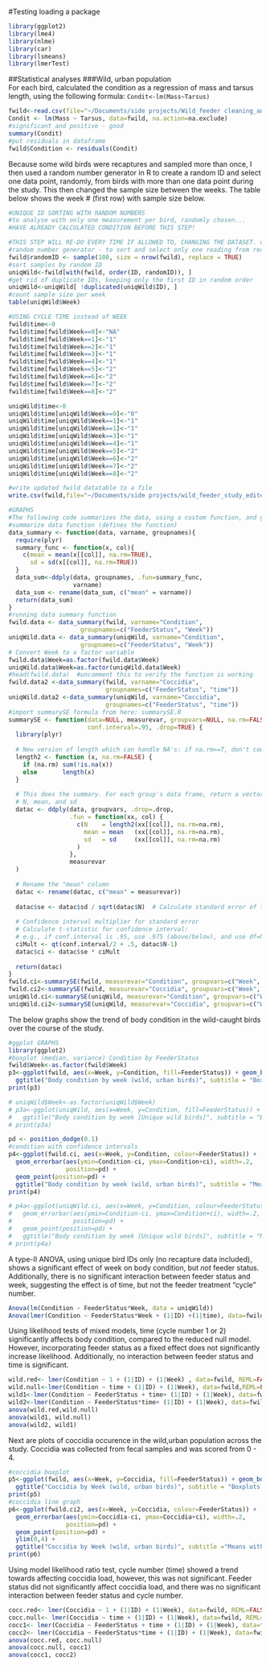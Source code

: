 
#Testing loading a package
```r
library(ggplot2)
library(lme4)
library(nlme)
library(car)
library(lsmeans)
library(lmerTest)
```
##Statistical analyses
###Wild, urban population  
For each bird, calculated the condition as a regression of mass and tarsus length, using the following formula: 
`Condit<-lm(Mass~Tarsus)`
```r
fwild<-read.csv(file="~/Documents/side projects/Wild_feeder cleaning_analysis_corrected.csv")
Condit <- lm(Mass ~ Tarsus, data=fwild, na.action=na.exclude)
#significant and positive - good
summary(Condit)
#put residuals in dataframe
fwild$Condition <- residuals(Condit)
```
Because some wild birds were recaptures and sampled more than once, I then used a random number generator in R to create a random ID and select one data point, randomly, from birds with more than one data point during the study.
This then changed the sample size between the weeks. The table below shows the week # (first row) with sample size below. 
```r
#UNIQUE ID SORTING WITH RANDOM NUMBERS
#to analyse with only one measurement per bird, randomly chosen...
#HAVE ALREADY CALCULATED CONDITION BEFORE THIS STEP!

#THIS STEP WILL RE-DO EVERY TIME IF ALLOWED TO, CHANGING THE DATASET. uniqWild dataset should be made permanent at some point. 
#random number generator - to sort and select only one reading from recapped birds.
fwild$randomID <- sample(100, size = nrow(fwild), replace = TRUE)
#sort samples by random ID
uniqWild<-fwild[with(fwild, order(ID, randomID)), ]
#get rid of duplicate IDs, keeping only the first ID in random order
uniqWild<-uniqWild[ !duplicated(uniqWild$ID), ]
#count sample size per week
table(uniqWild$Week)
```
```r
#USING CYCLE TIME instead of WEEK
fwild$time<-0
fwild$time[fwild$Week==0]<-"NA"
fwild$time[fwild$Week==1]<-"1"
fwild$time[fwild$Week==2]<-"1"
fwild$time[fwild$Week==3]<-"1"
fwild$time[fwild$Week==4]<-"1"
fwild$time[fwild$Week==5]<-"2"
fwild$time[fwild$Week==6]<-"2"
fwild$time[fwild$Week==7]<-"2"
fwild$time[fwild$Week==8]<-"2"

uniqWild$time<-0
uniqWild$time[uniqWild$Week==0]<-"0"
uniqWild$time[uniqWild$Week==1]<-"1"
uniqWild$time[uniqWild$Week==1]<-"1"
uniqWild$time[uniqWild$Week==3]<-"1"
uniqWild$time[uniqWild$Week==4]<-"1"
uniqWild$time[uniqWild$Week==5]<-"2"
uniqWild$time[uniqWild$Week==6]<-"2"
uniqWild$time[uniqWild$Week==7]<-"2"
uniqWild$time[uniqWild$Week==8]<-"2"

#write updated fwild datatable to a file
write.csv(fwild,file="~/Documents/side projects/wild_feeder_study_edited.csv")
```
```r
#GRAPHS
#The following code summarizes the data, using a custom function, and generates the values needed for confidence intervals, standard errors, etc. used in graph functions. 
#summarize data function (defines the function)
data_summary <- function(data, varname, groupnames){
  require(plyr)
  summary_func <- function(x, col){
    c(mean = mean(x[[col]], na.rm=TRUE),
      sd = sd(x[[col]], na.rm=TRUE))
  }
  data_sum<-ddply(data, groupnames, .fun=summary_func,
                  varname)
  data_sum <- rename(data_sum, c("mean" = varname))
  return(data_sum)
}
#running data summary function
fwild.data <- data_summary(fwild, varname="Condition", 
                    groupnames=c("FeederStatus", "Week"))
uniqWild.data <- data_summary(uniqWild, varname="Condition", 
                    groupnames=c("FeederStatus", "Week"))
# Convert Week to a factor variable
fwild.data$Week=as.factor(fwild.data$Week)
uniqWild.data$Week=as.factor(uniqWild.data$Week)
#head(fwild.data)  #uncomment this to verify the function is working
fwild.data2 <-data_summary(fwild, varname="Coccidia",
                           groupnames=c("FeederStatus", "time"))
uniqWild.data2 <-data_summary(uniqWild, varname="Coccidia",
                           groupnames=c("FeederStatus", "time"))
#import summarySE formula from here: summarySE.R
summarySE <- function(data=NULL, measurevar, groupvars=NULL, na.rm=FALSE,
                      conf.interval=.95, .drop=TRUE) {
  library(plyr)
  
  # New version of length which can handle NA's: if na.rm==T, don't count them
  length2 <- function (x, na.rm=FALSE) {
    if (na.rm) sum(!is.na(x))
    else       length(x)
  }
  
  # This does the summary. For each group's data frame, return a vector with
  # N, mean, and sd
  datac <- ddply(data, groupvars, .drop=.drop,
                 .fun = function(xx, col) {
                   c(N    = length2(xx[[col]], na.rm=na.rm),
                     mean = mean   (xx[[col]], na.rm=na.rm),
                     sd   = sd     (xx[[col]], na.rm=na.rm)
                   )
                 },
                 measurevar
  )
  
  # Rename the "mean" column    
  datac <- rename(datac, c("mean" = measurevar))
  
  datac$se <- datac$sd / sqrt(datac$N)  # Calculate standard error of the mean
  
  # Confidence interval multiplier for standard error
  # Calculate t-statistic for confidence interval: 
  # e.g., if conf.interval is .95, use .975 (above/below), and use df=N-1
  ciMult <- qt(conf.interval/2 + .5, datac$N-1)
  datac$ci <- datac$se * ciMult
  
  return(datac)
}
fwild.ci<-summarySE(fwild, measurevar="Condition", groupvars=c("Week", "FeederStatus"), na.rm=TRUE) #Condition
fwild.ci2<-summarySE(fwild, measurevar="Coccidia", groupvars=c("Week", "FeederStatus"), na.rm=TRUE) #Coccidians
uniqWild.ci<-summarySE(uniqWild, measurevar="Condition", groupvars=c("Week", "FeederStatus"), na.rm=TRUE) #Condition
uniqWild.ci2<-summarySE(uniqWild, measurevar="Coccidia", groupvars=c("Week", "FeederStatus"), na.rm=TRUE) #Coccidians
```
The below graphs show the trend of body condition in the wild-caught birds over the course of the study. 
```r
#ggplot GRAPHS
library(ggplot2)
#boxplot (median, variance) Condition by FeederStatus
fwild$Week<-as.factor(fwild$Week)
p3<-ggplot(fwild, aes(x=Week, y=Condition, fill=FeederStatus)) + geom_boxplot() +
  ggtitle("Body condition by week (wild, urban birds)", subtitle = "Boxplots: central lines represent median")
print(p3)

# uniqWild$Week<-as.factor(uniqWild$Week)
# p3a<-ggplot(uniqWild, aes(x=Week, y=Condition, fill=FeederStatus)) + geom_boxplot() +
#   ggtitle("Body condition by week [Unique wild birds]", subtitle = "Boxplots: central lines represent median ")
# print(p3a)

pd <- position_dodge(0.1) 
#condition with confidence intervals
p4<-ggplot(fwild.ci, aes(x=Week, y=Condition, colour=FeederStatus)) + 
  geom_errorbar(aes(ymin=Condition-ci, ymax=Condition+ci), width=.2,
                position=pd) +
  geom_point(position=pd) +
  ggtitle("Body condition by week (wild, urban birds)", subtitle = "Means, error bars represent 95% confidence intervals")
print(p4)

# p4a<-ggplot(uniqWild.ci, aes(x=Week, y=Condition, colour=FeederStatus)) + 
#   geom_errorbar(aes(ymin=Condition-ci, ymax=Condition+ci), width=.2,
#                 position=pd) +
#   geom_point(position=pd) +
#   ggtitle("Body condition by week [Unique wild birds]", subtitle = "Means, error bars represent 95% confidence intervals")
# print(p4a)
```
A type-II ANOVA, using unique bird IDs only (no recapture data included), shows a significant effect of week on body condition, but _not_ feeder status. Additionally, there is no significant interaction between feeder status and week, suggesting the effect is of time, but not the feeder treatment "cycle" number. 
```r
Anova(lm(Condition ~ FeederStatus*Week, data = uniqWild))
Anova(lmer(Condition ~ FeederStatus*Week + (1|ID) +(1|time), data=fwild))
```
Using likelihood tests of mixed models, time (cycle number 1 or 2) significantly affects body condition, compared to the reduced null model. However, incorporating feeder status as a fixed effect does not significantly increase likelihood. Additionally, no interaction between feeder status and time is significant. 
```r
wild.red<- lmer(Condition ~ 1 + (1|ID) + (1|Week) , data=fwild, REML=FALSE)
wild.null<-lmer(Condition ~ time + (1|ID) + (1|Week), data=fwild,REML=FALSE)
wild1<-lmer(Condition ~ FeederStatus + time+ (1|ID) + (1|Week), data=fwild,REML=FALSE)
wild2<-lmer(Condition ~ FeederStatus*time+ (1|ID) + (1|Week), data=fwild,REML=FALSE)
anova(wild.red,wild.null)
anova(wild1, wild.null)
anova(wild2, wild1)
```
Next are plots of coccidia occurence in the wild,urban population across the study. 
Coccidia was collected from fecal samples and was scored from 0 - 4. 
```r
#coccidia boxplot
p5<-ggplot(fwild, aes(x=Week, y=Coccidia, fill=FeederStatus)) + geom_boxplot()+
  ggtitle("Coccidia by Week (wild, urban birds)", subtitle = "Boxplots with medians")
print(p5)
#coccidia line graph
p6<-ggplot(fwild.ci2, aes(x=Week, y=Coccidia, colour=FeederStatus)) + 
  geom_errorbar(aes(ymin=Coccidia-ci, ymax=Coccidia+ci), width=.2,
                position=pd) +
  geom_point(position=pd) +
  ylim(0,4) + 
  ggtitle("Coccidia by Week (wild, urban birds)", subtitle ="Means with 95% confidence intervals")
print(p6)
```
Using model likelihood ratio test, cycle number (time) showed a trend towards affecting coccidia load, however, this was not significant. Feeder status did not significantly affect coccidia load, and there was no significant interaction between feeder status and cycle number. 
```r
cocc.red<- lmer(Coccidia ~ 1 + (1|ID) + (1|Week), data=fwild, REML=FALSE)
cocc.null<- lmer(Coccidia ~ time + (1|ID) + (1|Week), data=fwild, REML=FALSE)
cocc1<- lmer(Coccidia ~ FeederStatus + time + (1|ID) + (1|Week), data=fwild, REML=FALSE)
cocc2<- lmer(Coccidia ~ FeederStatus*time + (1|ID) + (1|Week), data=fwild, REML=FALSE)
anova(cocc.red, cocc.null)
anova(cocc.null, cocc1)
anova(cocc1, cocc2)
```
